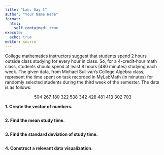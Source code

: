```yaml
---
title: "Lab: Day 1"
author: "Your Name Here"
format: 
  html:
    self-contained: true
execute:
  echo: true
editor: source
---
```


College mathematics instructors suggest that students spend 2 hours outside class studying for every hour in class. So, for a 4-credit-hour math class, students should spend at least 8 hours (480 minutes) studying each week. The given data, from Michael Sullivan's College Algebra class, represent the time spent on task recorded in MyLabMath (in minutes) for randomly selected students during the third week of the semester. The data is as follows:

<p><center>504 267 180 322 538 342 428 481 413 302 703</center></p>

**1. Create the vector of numbers.**

```r

```

**2. Find the mean study time.**

```r

```

**3. Find the standard deviation of study time.**

```r

```

**4. Construct a relevant data visualization.**

```r

```














